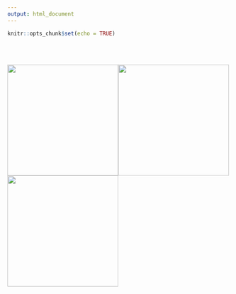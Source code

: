 ```yaml
---
output: html_document
---
```


```r
knitr::opts_chunk$set(echo = TRUE)
```

<br>
<br>

[![](./images/goal scores.png){width=250px}](z3_HowGoalScore.html)![](./images/quickfacts_ ao.png){width=250px} [![](./images/ohi_theory_resources.png){width=250px}](ohi_theory_resources.html)